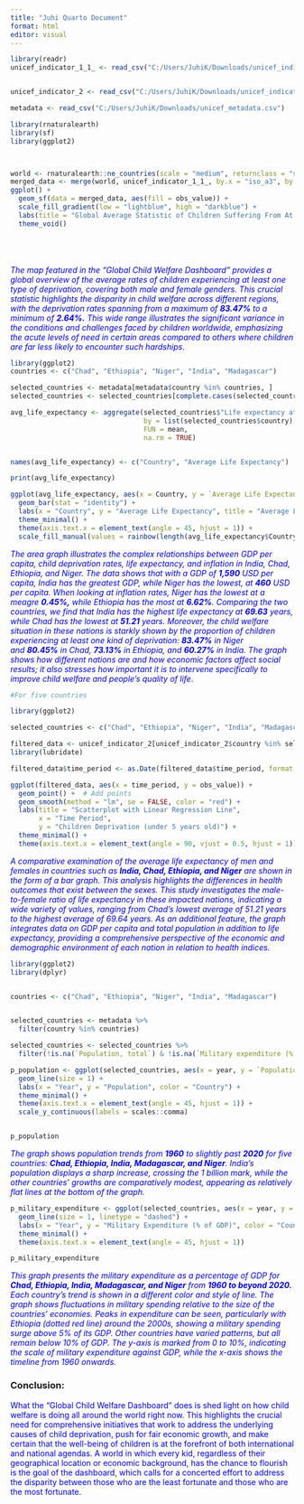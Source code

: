 ---
title: "Juhi Quarto Document"
format: html
editor: visual
---

```{r echo = FALSE, message=FALSE, warning=FALSE}

library(readr)
unicef_indicator_1_1_ <- read_csv("C:/Users/JuhiK/Downloads/unicef_indicator_1 (1).csv")


unicef_indicator_2 <- read_csv("C:/Users/JuhiK/Downloads/unicef_indicator_2.csv")

metadata <- read_csv("C:/Users/JuhiK/Downloads/unicef_metadata.csv")


```

```{r echo=FALSE, message=FALSE, warning=FALSE}



library(rnaturalearth)
library(sf)
library(ggplot2)



world <- rnaturalearth::ne_countries(scale = "medium", returnclass = "sf")
merged_data <- merge(world, unicef_indicator_1_1_, by.x = "iso_a3", by.y = "alpha_3_code", all.x = TRUE)
ggplot() +
  geom_sf(data = merged_data, aes(fill = obs_value)) +
  scale_fill_gradient(low = "lightblue", high = "darkblue") +
  labs(title = "Global Average Statistic of Children Suffering From At Least 1 Form of Deprivation", fill = "Indicator Value") +
  theme_void()





```

### 

[*The map featured in the "Global Child Welfare Dashboard" provides a global overview of the average rates of children experiencing at least one type of deprivation, covering both male and female genders. This crucial statistic highlights the disparity in child welfare across different regions, with the deprivation rates spanning from a maximum of **83.47%** to a minimum of **2.64%.** This wide range illustrates the significant variance in the conditions and challenges faced by children worldwide, emphasizing the acute levels of need in certain areas compared to others where children are far less likely to encounter such hardships*.]{style="color: blue;"}

```{r echo=FALSE, message=FALSE, warning=FALSE}
library(ggplot2)
countries <- c("Chad", "Ethiopia", "Niger", "India", "Madagascar")

selected_countries <- metadata[metadata$country %in% countries, ]
selected_countries <- selected_countries[complete.cases(selected_countries$"Life expectancy at birth, total (years)"), ]

avg_life_expectancy <- aggregate(selected_countries$"Life expectancy at birth, total (years)", 
                                 by = list(selected_countries$country), 
                                 FUN = mean,
                                 na.rm = TRUE)


names(avg_life_expectancy) <- c("Country", "Average Life Expectancy")

print(avg_life_expectancy)

ggplot(avg_life_expectancy, aes(x = Country, y = `Average Life Expectancy`, fill = Country)) +
  geom_bar(stat = "identity") +
  labs(x = "Country", y = "Average Life Expectancy", title = "Average Life Expectancy by Country") +
  theme_minimal() +
  theme(axis.text.x = element_text(angle = 45, hjust = 1)) +
  scale_fill_manual(values = rainbow(length(avg_life_expectancy$Country)))


```

[*The area graph illustrates the complex relationships between GDP per capita, child deprivation rates, life expectancy, and inflation in India, Chad, Ethiopia, and Niger. The data shows that with a GDP of **1,590** USD per capita, India has the greatest GDP, while Niger has the lowest, at **460** USD per capita. When looking at inflation rates, Niger has the lowest at a meagre **0.45%,** while Ethiopia has the most at **6.62%**. Comparing the two countries, we find that India has the highest life expectancy at **69.63** years, while Chad has the lowest at **51.21** years. Moreover, the child welfare situation in these nations is starkly shown by the proportion of children experiencing at least one kind of deprivation: **83.47%** in Niger and **80.45%** in Chad, **73.13%** in Ethiopia, and **60.27%** in India. The graph shows how different nations are and how economic factors affect social results; it also stresses how important it is to intervene specifically to improve child welfare and people's quality of life*.]{style="color: blue;"}

```{r echo=FALSE, message=FALSE, warning=FALSE}
#For five countries

library(ggplot2)

selected_countries <- c("Chad", "Ethiopia", "Niger", "India", "Madagascar")

filtered_data <- unicef_indicator_2[unicef_indicator_2$country %in% selected_countries, ]
library(lubridate)

filtered_data$time_period <- as.Date(filtered_data$time_period, format = "%d-%m-%Y", tryFormats = c("%Y"))

ggplot(filtered_data, aes(x = time_period, y = obs_value)) +
  geom_point() +  # Add points
  geom_smooth(method = "lm", se = FALSE, color = "red") +  
  labs(title = "Scatterplot with Linear Regression Line",
       x = "Time Period",
       y = "Children Deprivation (under 5 years old)") +
  theme_minimal() +
  theme(axis.text.x = element_text(angle = 90, vjust = 0.5, hjust = 1))

```

[*A comparative examination of the average life expectancy of men and females in countries such as **India, Chad, Ethiopia, and Niger** are shown in the form of a bar graph. This analysis highlights the differences in health outcomes that exist between the sexes. This study investigates the male-to-female ratio of life expectancy in these impacted nations, indicating a wide variety of values, ranging from Chad's lowest average of 51.21 years to the highest average of 69.64 years. As an additional feature, the graph integrates data on GDP per capita and total population in addition to life expectancy, providing a comprehensive perspective of the economic and demographic environment of each nation in relation to health indices.*]{style="color: blue;"}

```{r echo=FALSE, message=FALSE, warning=FALSE}
library(ggplot2)
library(dplyr)


countries <- c("Chad", "Ethiopia", "Niger", "India", "Madagascar")


selected_countries <- metadata %>% 
  filter(country %in% countries)

selected_countries <- selected_countries %>%
  filter(!is.na(`Population, total`) & !is.na(`Military expenditure (% of GDP)`))

p_population <- ggplot(selected_countries, aes(x = year, y = `Population, total`, color = country)) +
  geom_line(size = 1) +
  labs(x = "Year", y = "Population", color = "Country") +
  theme_minimal() +
  theme(axis.text.x = element_text(angle = 45, hjust = 1)) +
  scale_y_continuous(labels = scales::comma)


p_population

```

[*The graph shows population trends from **1960** to slightly past **2020** for five countries: **Chad, Ethiopia, India, Madagascar, and Niger**. India's population displays a sharp increase, crossing the 1 billion mark, while the other countries' growths are comparatively modest, appearing as relatively flat lines at the bottom of the graph.*]{style="color: blue;"}

```{r echo=FALSE, message=FALSE, warning=FALSE}
p_military_expenditure <- ggplot(selected_countries, aes(x = year, y = `Military expenditure (% of GDP)`, color = country)) +
  geom_line(size = 1, linetype = "dashed") +
  labs(x = "Year", y = "Military Expenditure (% of GDP)", color = "Country") +
  theme_minimal() +
  theme(axis.text.x = element_text(angle = 45, hjust = 1))

p_military_expenditure
```

<span style="color: blue">*This graph presents the military expenditure as a percentage of GDP for **Chad, Ethiopia, India, Madagascar, and Niger** from **1960 to beyond 2020.** Each country's trend is shown in a different color and style of line. The graph shows fluctuations in military spending relative to the size of the countries' economies. Peaks in expenditure can be seen, particularly with Ethiopia (dotted red line) around the 2000s, showing a military spending surge above 5% of its GDP. Other countries have varied patterns, but all remain below 10% of GDP. The y-axis is marked from 0 to 10%, indicating the scale of military expenditure against GDP, while the x-axis shows the timeline from 1960 onwards.* </span>

### Conclusion:

<span style="color: blue">What the "Global Child Welfare Dashboard" does is shed light on how child welfare is doing all around the world right now. This highlights the crucial need for comprehensive initiatives that work to address the underlying causes of child deprivation, push for fair economic growth, and make certain that the well-being of children is at the forefront of both international and national agendas. A world in which every kid, regardless of their geographical location or economic background, has the chance to flourish is the goal of the dashboard, which calls for a concerted effort to address the disparity between those who are the least fortunate and those who are the most fortunate. </span>

